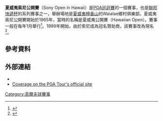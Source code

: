 {{expand|time=2016-02-22T10:13:21+00:00}}
{{Infobox golf tournament
| name             = Sony Open in Hawaii
| image            = 
| location         = 美國[[夏威夷|夏威夷]][[檀香山|檀香山]]
| establishment    = 1965
| course           = [[Waialae_Country_Club|Waialae Country Club]]
| par              = 70
| yardage          = {{convert|7044|yd|m|0}}
| tour             = [[PGA巡迴賽|PGA巡迴賽]]
| org              = Friends of Hawaii Charities 
| format           = [[Stroke_play|Stroke play]]
| purse            = [[United_States_dollar|$]]5,800,000
| month_played     = 一月
| aggregate        = 256 [[Russell_Henley|Russell Henley]] (2013)
| to-par           = −28 [[John_Huston_(golfer)|John Huston]] (1998)
| current_champion = {{flagicon|USA}} [[賈斯汀·托馬斯|賈斯汀·托馬斯]] 
}}
{{Location map
|Hawaii
|relief     = 1
|label      = <small>Waialae</small>
|lat        = 21.27
|long       = -157.77
|caption    = 在美國的位置
|float      = 
|background= 
|width      = 240
}}
'''夏威夷索尼公開賽'''（Sony Open in Hawaii）是[[PGA巡迴賽|PGA巡迴賽]]的一個賽事，也是[[聯邦快遞杯|聯邦快遞杯]]的系列賽事之一，舉辦場地是[[夏威夷|夏威夷]][[檀香山|檀香山]]的Waialae鄉村俱樂部。夏威夷索尼公開賽開始於1965年，當時的名稱是夏威夷公開賽（Hawaiian Open）。賽事一般在每年1月舉行<ref>{{cite web |url=http://www.waialaecc.com/Default.aspx?p=CourseTourDefault&ssid=141930&vnf=1 |title=Waialae Country Club – Course Tour |accessdate=January 9, 2013 |deadurl=yes |archiveurl=https://web.archive.org/web/20131213232919/http://www.waialaecc.com/Default.aspx?p=CourseTourDefault&ssid=141930&vnf=1 |archivedate=2013年12月13日 }}</ref>。1999年開始，由於索尼成為冠名贊助商，該賽事改為現名<ref>{{Cite web |url=http://www.sonyopeninhawaii.com/volunteer.html |title=Sony Open In Hawaii - Charity |accessdate=2016-02-22 |archive-date=2014-12-05 |archive-url=https://web.archive.org/web/20141205151301/http://www.sonyopeninhawaii.com/volunteer.html |dead-url=no }}</ref>。
==參考資料==
{{reflist}}
==外部連結==
*{{official website|http://www.sonyopeninhawaii.com/}}
*[http://www.pgatour.com/tournaments/sony-open-in-hawaii.html Coverage on the PGA Tour's official site] {{Wayback|url=http://www.pgatour.com/tournaments/sony-open-in-hawaii.html |date=20160223084108 }}
{{coord|21.272|-157.775|display=t|type:event}}

{{PGA_Tour_Events}}

[[Category:高爾夫球賽事|Category:高爾夫球賽事]]
